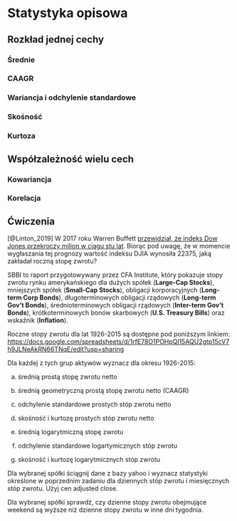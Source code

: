 # Statystyka opisowa {#statystyka_opisowa}

## Rozkład jednej cechy

### Średnie

### CAAGR

### Wariancja i odchylenie standardowe

### Skośność

### Kurtoza

## Współzależność wielu cech

### Kowariancja

### Korelacja


## Ćwiczenia

<!--Linton 4 
Recently, Warren Buffett has predicted that the Dow Jones index will exceed one million in a hundred years time. Given that the current level of the index is 22400, what annual rate of return is he assuming?

https://www.cnbc.com/2017/09/21/dow-1-million-warren-buffett-says-it-can-happen.html

-->

:::{.exercise #linton4}
[@Linton_2019]
W 2017 roku Warren Buffett [przewidział, że indeks Dow Jones przekroczy milion w ciągu stu lat](<https://www.cnbc.com/2017/09/21/dow-1-million-warren-buffett-says-it-can-happen.html>). Biorąc pod uwagę, że w momencie wygłaszania tej prognozy wartość indeksu DJIA wynosiła 22375, jaką zakładał roczną stopę zwrotu?
:::

:::{.exercise #sbbi}
SBBI to raport przygotowywany przez CFA Institute, który pokazuje stopy zwrotu rynku amerykańskiego dla dużych spółek (__Large-Cap Stocks__), mniejszych spółek (__Small-Cap Stocks__), obligacji korporacyjnych (__Long-term Corp Bonds__), długoterminowych obligacji rządowych (__Long-term Gov't Bonds__), średnioterminowych obligacji rządowych (__Inter-term Gov't Bonds__), krótkoterminowych bonów skarbowych (__U.S. Treasury Bills__) oraz wskaźnik (__Inflation__). 

Roczne stopy zwrotu dla lat 1926-2015 są dostępne pod poniższym linkiem: <https://docs.google.com/spreadsheets/d/1rfE78O1POHpQl15AQU2gtp15cV7h9JLNeAkRN66TNqE/edit?usp=sharing>

Dla każdej z tych grup aktywów wyznacz dla okresu 1926-2015: 

a) średnią prostą stopę zwrotu netto

b) średnią geometryczną prostą stopę zwrotu netto (CAAGR)

c) odchylenie standardowe prostych stóp zwrotu netto

d) skośność i kurtozę prostych stóp zwrotu netto

e) średnią logarytmiczną stopę zwrotu

f) odchylenie standardowe logartymicznych stóp zwrotu

g) skośność i kurtozę logarytmicznych stóp zwrotu
:::

:::{.exercise #ticker-of-choice1}
Dla wybranej spółki ściągnij dane z bazy yahoo i wyznacz statystyki określone w poprzednim zadaniu dla dziennych stóp zwrotu i miesięcznych stóp zwrotu. Użyj cen adjusted close.   
:::

:::{.exercise #ticker-of-choice2}
Dla wybranej spółki sprawdź, czy dzienne stopy zwrotu obejmujące weekend są wyższe niż dzienne stopy zwrotu w inne dni tygodnia.   
:::


